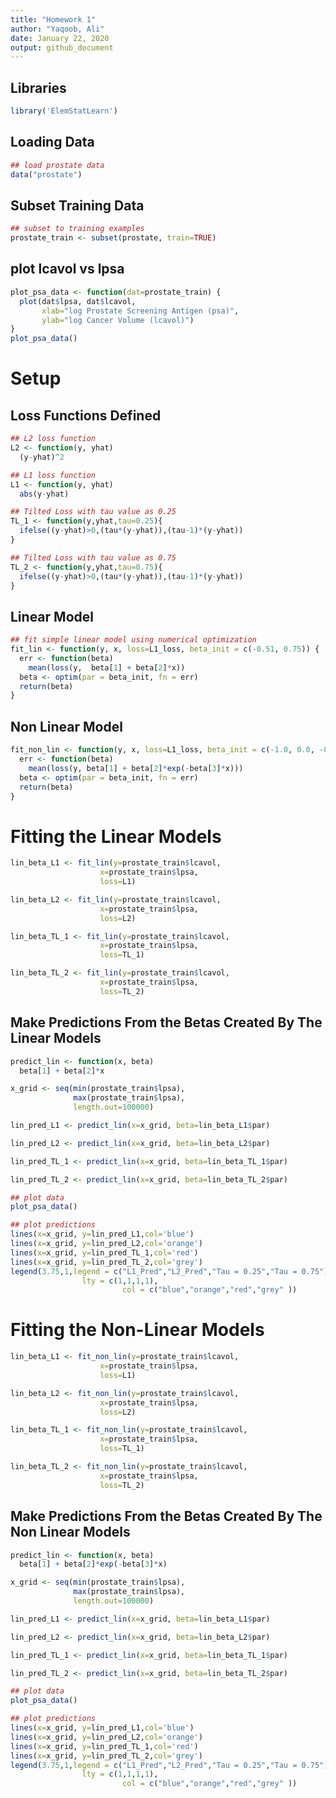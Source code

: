```yaml
---
title: "Homework 1"
author: "Yaqoob, Ali"
date: January 22, 2020
output: github_document
---
```


## Libraries
```r
library('ElemStatLearn')
```

## Loading Data
```r
## load prostate data
data("prostate")
```

## Subset Training Data
```r
## subset to training examples
prostate_train <- subset(prostate, train=TRUE)
```

## plot lcavol vs lpsa
```r
plot_psa_data <- function(dat=prostate_train) {
  plot(dat$lpsa, dat$lcavol,
       xlab="log Prostate Screening Antigen (psa)",
       ylab="log Cancer Volume (lcavol)")
}
plot_psa_data()

```

# Setup

## Loss Functions Defined
```r
## L2 loss function
L2 <- function(y, yhat)
  (y-yhat)^2

## L1 loss function
L1 <- function(y, yhat)
  abs(y-yhat)

## Tilted Loss with tau value as 0.25
TL_1 <- function(y,yhat,tau=0.25){
  ifelse((y-yhat)>0,(tau*(y-yhat)),(tau-1)*(y-yhat))
}

## Tilted Loss with tau value as 0.75
TL_2 <- function(y,yhat,tau=0.75){
  ifelse((y-yhat)>0,(tau*(y-yhat)),(tau-1)*(y-yhat))
}

```

## Linear Model
```r
## fit simple linear model using numerical optimization
fit_lin <- function(y, x, loss=L1_loss, beta_init = c(-0.51, 0.75)) {
  err <- function(beta)
    mean(loss(y,  beta[1] + beta[2]*x))
  beta <- optim(par = beta_init, fn = err)
  return(beta)
}
```

## Non Linear Model
```r
fit_non_lin <- function(y, x, loss=L1_loss, beta_init = c(-1.0, 0.0, -0.3)) {
  err <- function(beta)
    mean(loss(y, beta[1] + beta[2]*exp(-beta[3]*x)))
  beta <- optim(par = beta_init, fn = err)
  return(beta)
}
```

# Fitting the Linear Models

```r

lin_beta_L1 <- fit_lin(y=prostate_train$lcavol,
                    x=prostate_train$lpsa,
                    loss=L1)

lin_beta_L2 <- fit_lin(y=prostate_train$lcavol,
                    x=prostate_train$lpsa,
                    loss=L2)

lin_beta_TL_1 <- fit_lin(y=prostate_train$lcavol,
                    x=prostate_train$lpsa,
                    loss=TL_1)

lin_beta_TL_2 <- fit_lin(y=prostate_train$lcavol,
                    x=prostate_train$lpsa,
                    loss=TL_2)

```

## Make Predictions From the Betas Created By The Linear Models
```r
predict_lin <- function(x, beta)
  beta[1] + beta[2]*x
```

```r
x_grid <- seq(min(prostate_train$lpsa),
              max(prostate_train$lpsa),
              length.out=100000)

lin_pred_L1 <- predict_lin(x=x_grid, beta=lin_beta_L1$par)

lin_pred_L2 <- predict_lin(x=x_grid, beta=lin_beta_L2$par)

lin_pred_TL_1 <- predict_lin(x=x_grid, beta=lin_beta_TL_1$par)

lin_pred_TL_2 <- predict_lin(x=x_grid, beta=lin_beta_TL_2$par)
```

```r
## plot data
plot_psa_data()

## plot predictions
lines(x=x_grid, y=lin_pred_L1,col='blue')
lines(x=x_grid, y=lin_pred_L2,col='orange')
lines(x=x_grid, y=lin_pred_TL_1,col='red')
lines(x=x_grid, y=lin_pred_TL_2,col='grey')
legend(3.75,1,legend = c("L1_Pred","L2_Pred","Tau = 0.25","Tau = 0.75"),
                lty = c(1,1,1,1),
                         col = c("blue","orange","red","grey" ))
```


# Fitting the Non-Linear Models

```r

lin_beta_L1 <- fit_non_lin(y=prostate_train$lcavol,
                    x=prostate_train$lpsa,
                    loss=L1)

lin_beta_L2 <- fit_non_lin(y=prostate_train$lcavol,
                    x=prostate_train$lpsa,
                    loss=L2)

lin_beta_TL_1 <- fit_non_lin(y=prostate_train$lcavol,
                    x=prostate_train$lpsa,
                    loss=TL_1)

lin_beta_TL_2 <- fit_non_lin(y=prostate_train$lcavol,
                    x=prostate_train$lpsa,
                    loss=TL_2)

```


## Make Predictions From the Betas Created By The Non Linear Models
```r

predict_lin <- function(x, beta)
  beta[1] + beta[2]*exp(-beta[3]*x)
```

```r

x_grid <- seq(min(prostate_train$lpsa),
              max(prostate_train$lpsa),
              length.out=100000)

lin_pred_L1 <- predict_lin(x=x_grid, beta=lin_beta_L1$par)

lin_pred_L2 <- predict_lin(x=x_grid, beta=lin_beta_L2$par)

lin_pred_TL_1 <- predict_lin(x=x_grid, beta=lin_beta_TL_1$par)

lin_pred_TL_2 <- predict_lin(x=x_grid, beta=lin_beta_TL_2$par)
```

```r
## plot data
plot_psa_data()

## plot predictions
lines(x=x_grid, y=lin_pred_L1,col='blue')
lines(x=x_grid, y=lin_pred_L2,col='orange')
lines(x=x_grid, y=lin_pred_TL_1,col='red')
lines(x=x_grid, y=lin_pred_TL_2,col='grey')
legend(3.75,1,legend = c("L1_Pred","L2_Pred","Tau = 0.25","Tau = 0.75"),
                lty = c(1,1,1,1),
                         col = c("blue","orange","red","grey" ))


```
